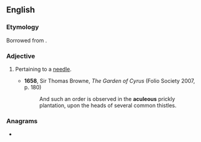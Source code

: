 ==English==

===Etymology===
Borrowed from {{bor|en|la|aculeus}}.

===Adjective===
{{en-adj}}

# {{lb|en|obsolete|rare}} Pertaining to a [[needle]].
#* '''1658''', Sir Thomas Browne, ''The Garden of Cyrus'' (Folio Society 2007, p. 180)
#*: And such an order is observed in the '''aculeous''' prickly plantation, upon the heads of several common thistles.

===Anagrams===
* {{anagrams|en|a=acelosuu|Clouseau}}
